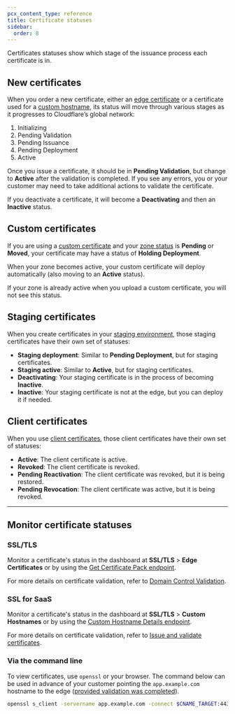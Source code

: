 ```yaml
---
pcx_content_type: reference
title: Certificate statuses
sidebar:
  order: 8
---
```


Certificates statuses show which stage of the issuance process each certificate is in.

## New certificates

When you order a new certificate, either an [edge certificate](/ssl/edge-certificates/) or a certificate used for a [custom hostname](/cloudflare-for-platforms/cloudflare-for-saas/security/certificate-management/), its status will move through various stages as it progresses to Cloudflare’s global network:

1. Initializing
2. Pending Validation
3. Pending Issuance
4. Pending Deployment
5. Active

Once you issue a certificate, it should be in **Pending Validation**, but change to **Active** after the validation is completed. If you see any errors, you or your customer may need to take additional actions to validate the certificate.

If you deactivate a certificate, it will become a **Deactivating** and then an **Inactive** status.

## Custom certificates

If you are using a [custom certificate](/ssl/edge-certificates/custom-certificates/) and your [zone status](/dns/zone-setups/reference/domain-status/) is **Pending** or **Moved**, your certificate may have a status of **Holding Deployment**.

When your zone becomes active, your custom certificate will deploy automatically (also moving to an **Active** status).

If your zone is already active when you upload a custom certificate, you will not see this status.

## Staging certificates

When you create certificates in your [staging environment](/ssl/edge-certificates/staging-environment/), those staging certificates have their own set of statuses:

- **Staging deployment**: Similar to **Pending Deployment**, but for staging certificates.
- **Staging active**: Similar to **Active**, but for staging certificates.
- **Deactivating**: Your staging certificate is in the process of becoming **Inactive**.
- **Inactive**: Your staging certificate is not at the edge, but you can deploy it if needed.

## Client certificates

When you use [client certificates](/ssl/client-certificates/), those client certificates have their own set of statuses:

- **Active**: The client certificate is active.
- **Revoked**: The client certificate is revoked.
- **Pending Reactivation**: The client certificate was revoked, but it is being restored.
- **Pending Revocation**: The client certificate was active, but it is being revoked.

---

## Monitor certificate statuses

### SSL/TLS

Monitor a certificate's status in the dashboard at **SSL/TLS** > **Edge Certificates** or by using the [Get Certificate Pack endpoint](/api/resources/ssl/subresources/certificate_packs/methods/get/).

For more details on certificate validation, refer to [Domain Control Validation](/ssl/edge-certificates/changing-dcv-method/).

### SSL for SaaS

Monitor a certificate's status in the dashboard at **SSL/TLS** > **Custom Hostnames** or by using the [Custom Hostname Details endpoint](/api/resources/custom_hostnames/methods/get/).

For more details on certificate validation, refer to [Issue and validate certificates](/cloudflare-for-platforms/cloudflare-for-saas/security/certificate-management/issue-and-validate/).

### Via the command line

To view certificates, use `openssl` or your browser. The command below can be used in advance of your customer pointing the `app.example.com` hostname to the edge ([provided validation was completed](/cloudflare-for-platforms/cloudflare-for-saas/security/certificate-management/issue-and-validate/)).

```sh
openssl s_client -servername app.example.com -connect $CNAME_TARGET:443 </dev/null 2>/dev/null | openssl x509 -noout -text | grep app.example.com
```
